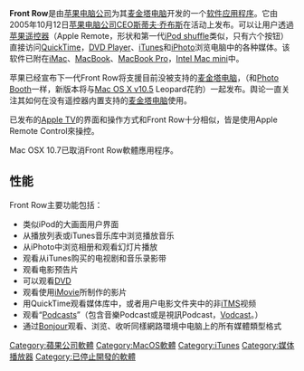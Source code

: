 <!-- 本條目描述之對象並無中文譯名存在 -->
{{noteTA|G1=IT}}
{{Infobox Software
| name = Front Row
| logo = [[File:Front_Row_Icon.png|64px]]
| screenshot = [[File:Front_Row.png|220px]]
| caption = Front Row的螢幕截圖
| developer = [[蘋果公司|蘋果公司]]
| latest release version = 2.1.7（309）
| latest release date = 2009年3月11日
| latest preview version =
| latest preview date =
| operating system = [[Mac_OS_X|Mac OS X]]
| genre = [[家庭劇院|家庭劇院]]
| license = [[專有軟體|專有軟體]]
| status = 停止开发
| website = 
}}
'''Front Row'''是由[[苹果电脑公司|苹果电脑公司]]为其[[麦金塔电脑|麦金塔电脑]]开发的一个[[软件|软件]][[应用程序|应用程序]]。它由2005年10月12日[[苹果电脑公司|苹果电脑公司]][[CEO|CEO]][[斯蒂夫·乔布斯|斯蒂夫·乔布斯]]在活动上发布。可以让用户透過[[苹果遥控器|苹果遥控器]]（Apple Remote，形状和第一代[[iPod_shuffle|iPod shuffle]]类似，只有六个按钮）直接访问[[QuickTime|QuickTime]]，[[DVD_Player|DVD Player]]、[[iTunes|iTunes]]和[[iPhoto|iPhoto]]浏览电脑中的各种媒体。该软件已附在[[iMac|iMac]]、[[MacBook|MacBook]]、[[MacBook_Pro|MacBook Pro]]，[[Mac_mini|Intel Mac mini]]中。<br />

{{Fact|time=2007-07-16T11:04:43Z|一些观点认为，这一步代表苹果公司在长年的准备之后正式跨入[[媒体中心|媒体中心]]市场，并将[[麦金塔电脑|麦金塔电脑]]作为数码驳站。另一些观点则认为，这只是一种单纯的促销手段。有些網友卻說Front Row與[[微软|微软]]的[[Windows_XP_Media_Center_Edition|Media Center]]具有电视调频、广播接收等功能相比，Front Row的功能似乎少了點。}}

苹果已经宣布下一代Front Row将支援目前没被支持的[[麦金塔电脑|麦金塔电脑]]，（和[[Photo_Booth|Photo Booth]]一样，新版本将与[[Mac_OS_X_v10.5|Mac OS X v10.5]] Leopard花豹）一起发布。舆论一直关注其如何在没有遥控器内置支持的[[麦金塔电脑|麦金塔电脑]]使用。

已发布的[[Apple_TV|Apple TV]]的界面和操作方式和Front Row十分相似，皆是使用Apple Remote Control來操控。

Mac OSX 10.7已取消Front Row軟體應用程序。

== 性能 ==
Front Row主要功能包括：

*类似iPod的大画面用户界面
*从播放列表或iTunes音乐库中浏览播放音乐
*从iPhoto中浏览相册和观看幻灯片播放
*观看从iTunes购买的电视剧和音乐录影带
*观看电影预告片
*可以观看[[DVD|DVD]]
*观看使用[[iMovie|iMovie]]所制作的影片
*用QuickTime观看媒体库中，或者用户电影文件夹中的非[[iTMS|iTMS]]视频
*观看“[[Podcasts|Podcasts]]”（包含音樂Podcast或是視訊Podcast，[[Vodcast|Vodcast]]。）
*通过[[Bonjour|Bonjour]]观看、浏览、收听同樣網路環境中电脑上的所有媒體類型格式

{{OS X}}
{{媒體播放器 (應用軟件)}}

[[Category:蘋果公司軟體|Category:蘋果公司軟體]]
[[Category:MacOS軟體|Category:MacOS軟體]]
[[Category:iTunes|Category:iTunes]]
[[Category:媒体播放器|Category:媒体播放器]]
[[Category:已停止開發的軟體|Category:已停止開發的軟體]]